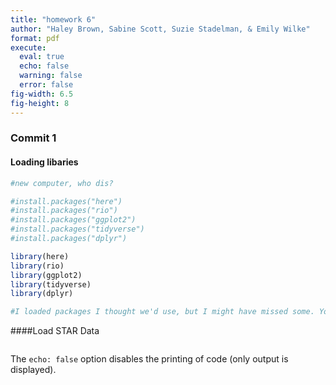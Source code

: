 ```yaml
---
title: "homework 6"
author: "Haley Brown, Sabine Scott, Suzie Stadelman, & Emily Wilke"
format: pdf
execute: 
  eval: true
  echo: false
  warning: false
  error: false
fig-width: 6.5
fig-height: 8
---
```


### Commit 1

#### Loading libaries 

```r

#new computer, who dis?

#install.packages("here")
#install.packages("rio")
#install.packages("ggplot2")
#install.packages("tidyverse")
#install.packages("dplyr")

library(here)
library(rio)
library(ggplot2)
library(tidyverse)
library(dplyr)

#I loaded packages I thought we'd use, but I might have missed some. You may need to load others!

```

####Load STAR Data

```r



```

The `echo: false` option disables the printing of code (only output is displayed).
